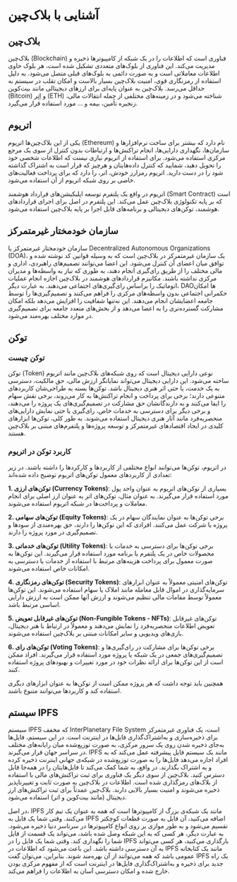 # آشنایی با بلاک‌چین

## بلاک‌چین

بلاک‌چین (Blockchain) فناوری است که اطلاعات را در یک شبکه از کامپیوترها ذخیره و مدیریت می‌کند. این فناوری از بلوک‌های متعددی تشکیل شده است، هر بلوک حاوی اطلاعات معاملاتی است و به صورت دائمی به بلوک‌های قبلی متصل می‌شود. به دلیل استفاده از رمزنگاری قوی، امنیت بلاک‌چین بسیار بالاست و امکان تقلب در سیستم به حداقل می‌رسد. بلاک‌چین به عنوان پایه‌ای برای ارزهای دیجیتالی مانند بیت‌کوین (Bitcoin) و اِتِر (ETH) شناخته می‌شود و در زمینه‌های مختلفی از جمله انتقالات مالی، زنجیره تأمین، بیمه و ... مورد استفاده قرار می‌گیرد.

## اتریوم
یکی از این بلاک‌چین‌ها اتریوم (Ethereum) نام دارد که بیشتر برای ساخت نرم‌افزار‌ها و سازمان‌ها، نگهداری دارایی‌ها، انجام تراکنش‌ها و ارتباطات بدون کنترل از سوی یک مرجع مرکزی استفاده می‌‌شود. برای استفاده از اتریوم نیازی نیست که اطلاعات شخصی خود را تحویل دهید، شمایید که کنترل داده‌هایتان و هرچیز که قرار است به اشتراک گذاشته شود را در دست دارید. اتریوم رمزارز خودش، اتر، را دارد که برای پرداخت فعالیت‌های خاصی بر روی شبکه اتریوم از آن استفاده می‌شود.

اتریوم در واقع یک پلتفرم توسعه اپلیکیشن‌های قرارداد هوشمند (Smart Contract) است که بر پایه تکنولوژی بلاک‌چین عمل می‌کند. این پلتفرم در اصل برای اجرای قراردادهای هوشمند، توکن‌های دیجیتالی و برنامه‌های قابل اجرا بر پایه بلاک‌چین استفاده می‌شود.

## سازمان خودمختار غیرمتمرکز

سازمان خودمختار غیرمتمرکز یا Decentralized Autonomous Organizations (DOA)، یک سازمان غیرمتمرکز در بلاک‌چین است که به وسیله قوانین کد نوشته شده و توافق میان اعضای آن کنترل می‌شود. این اعضا می‌توانند تصمیم‌های راهبردی، اداری و مالی مختلف را از طریق رای‌گیری انجام دهند، به طوری که نیاز به واسطه‌ها و مدیران مرکزی نداشته باشند. مکانیزم‌ قراردادهای هوشمند در بلاک‌چین اجازه انجام عملیات اتوماتیک را بر‌اساس رای‌گیری‌های اجتماعی می‌دهند. به عبارت دیگر، DAOها امکان حکمرانی اجتماعی بدون واسطه‌های مرکزی را فراهم می‌کنند و تصمیم‌گیری‌ها را توسط جامعه اعضایشان انجام می‌دهند. این نه‌تنها شفافیت را افزایش می‌دهد بلکه امکان مشارکت گسترده‌تری را به اعضا می‌دهد و از بخش‌های متعدد جامعه برای تصمیم‌گیری در موارد مختلف بهره‌مند می‌شود.

## توکن

### توکن چیست
توکن (Token) نوعی دارایی دیجیتال است که روی شبکه‌های بلاک‌چین مانند اتریوم ساخته می‌شود. این دارایی دیجیتال می‌تواند نمایانگر ارزش مالی، حق مالکیت، دسترسی به یک خدمت، یا حتی اثر هنری دیجیتال باشد. توکن‌ها بسته به طراحی‌شان کاربردهای متنوعی دارند؛ برخی برای پرداخت و انجام تراکنش‌ها به کار می‌روند، برخی نقش سهام را ایفا می‌کنند و به دارندگانشان حق مشارکت در تصمیم‌گیری‌های یک پروژه را می‌دهند، و برخی دیگر برای دسترسی به خدمات خاص، رای‌گیری یا حتی نمایش دارایی‌های منحصربه‌فرد مانند آثار هنری دیجیتال استفاده می‌شوند. به طور کلی، توکن‌ها ابزارهای کلیدی در ایجاد اقتصادهای غیرمتمرکز و توسعه پروژه‌ها و پلتفرم‌های مبتنی بر بلاک‌چین هستند.


### کاربرد توکن در اتریوم 
در اتریوم، توکن‌ها می‌توانند انواع مختلفی از کاربردها و کارکردها را داشته باشند. در زیر تعدادی از کاربردهای معمول توکن‌های اتریوم توضیح داده شده‌اند:

**1. توکن‌های ارزی (Currency Tokens)**: بسیاری از توکن‌های اتریوم به عنوان واحد پول مورد استفاده قرار می‌گیرند. به عنوان مثال، توکن‌های اتر به عنوان ارز اصلی برای انجام معاملات و پرداخت‌ها در شبکه اتریوم استفاده می‌شوند.

**2. توکن‌های سهامی (Equity Tokens)**: برخی توکن‌ها به عنوان نمایندگان سهام در یک پروژه یا شرکت عمل می‌کنند. افرادی که این توکن‌ها را دارند، حق بهره‌مندی از سودها و تصمیم‌گیری در مورد پروژه را دارند.

**3. توکن‌های خدماتی (Utility Tokens)**: برخی توکن‌ها برای دسترسی به خدمات یا محصولات خاص در یک پلتفرم یا برنامه مورد استفاده قرار می‌گیرند. این توکن‌ها به صورت معمول برای پرداخت هزینه‌های مرتبط با استفاده از خدمات یا دسترسی به امکانات خاص استفاده می‌شوند.

**4. توکن‌های رمزنگاری (Security Tokens)**: توکن‌های امنیتی معمولاً به عنوان ابزارهای سرمایه‌گذاری در اموال قابل معامله مانند املاک یا سهام استفاده می‌شوند. این توکن‌ها معمولاً توسط مقامات مالی تنظیم می‌شوند و ارزش آنها ممکن است به ارزش دارایی اساسی مرتبط باشد.

**5. توکن‌های غیرقابل تعویض (Non-Fungible Tokens - NFTs)**: توکن‌های غیرقابل تعویض اطلاعات منحصر‌به‌فرد را نمایش می‌دهند و معمولاً در ارتباط با هنر دیجیتال، بازی‌های ویدیویی و سایر امکانات مبتنی بر بلاک‌چین استفاده می‌شوند.

**6. توکن‌های رای (Voting Tokens)**: برخی توکن‌ها برای مشارکت در رای‌گیری‌ها و تصمیم‌گیری‌های جمعی در یک شبکه یا پروژه مورد استفاده قرار می‌گیرند. افراد ممکن است از این توکن‌ها برای ارائه نظرات خود در مورد تغییرات و بهبودهای پروژه استفاده کنند.

همچنین باید توجه داشت که هر پروژه ممکن است از توکن‌ها به عنوان ابزارهای دیگری استفاده کند و کاربردها می‌توانند متنوع باشند.

## سیستم IPFS
سیستم IPFS که مخفف InterPlanetary File System است، یک فناوری غیرمتمرکز برای ذخیره‌سازی و به‌اشتراک‌گذاری فایل‌ها در اینترنت است. در این سیستم، فایل‌ها به‌جای ذخیره‌ شدن روی یک سرور مرکزی، به صورت توزیع‌شده میان رایانه‌های مختلف در سراسر جهان قرار می‌گیرند. IPFS مانند یک سیستم فایل پیشرفته عمل می‌کند که به افراد اجازه می‌دهد فایل‌ها را به صورت توزیع‌شده در شبکه‌ی جهانی اینترنت ذخیره کرده و به اشتراک بگذارند. در واقع، به شما کمک می‌کند تا فایل‌هایتان را در همه‌جا قابل دسترس کنید. بلاک‌چین از سوی دیگر یک فناوری برای ثبت تراکنش‌های مالی با استفاده از بلاک‌های رمزگذاری شده است. اطلاعات در بلاک‌چین به صورت ثابت و تغییرناپذیر ذخیره می‌شوند و امنیت بسیار بالایی دارند. بلاک‌چین عمدتاً برای ثبت تراکنش‌های ارز دیجیتال (مانند بیت‌کوین و اتر) استفاده می‌شود.

در
اصل، IPFS مانند یک شبکه‌ی بزرگ از کامپیوترها است که همه به عنوان یک تیم کار می‌کنند. وقتی شما یک فایل به IPFS اضافه می‌کنید، آن فایل به صورت قطعات کوچکتر تقسیم می‌شود و به طور موازی بر روی انواع کامپیوترها در سرتاسر دنیا ذخیره می‌شود. به عبارت دیگر، هر کسی که به این شبکه وصل شده باشد، می‌تواند یک قسمت از فایل شما را نگهداری کند. وقتی شما یک فایل را در IPFS بارگذاری می‌کنید، هر کسی می‌تواند به آن دسترسی‌ داشته باشد. این باعث می‌شود که اطلاعات در IPFS مانند یک کتابخانه عمومی باشد که همه می‌توانند از آن بهره‌مند شوند. بنابراین، می‌توان گفت IPFS یک راه جدید برای ذخیره و به‌اشتراک‌گذاری فایل‌ها در اینترنت است که از مفهوم مرکزی بودن خارج شده و امکان دسترسی آسان به اطلاعات را فراهم می‌کند.
